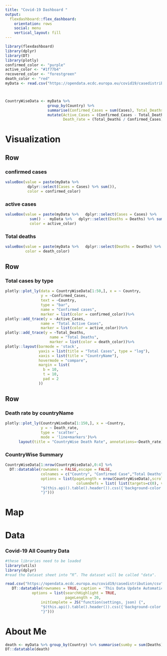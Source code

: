 ```yaml
---
title: "Covid-19 Dashboard "
output: 
  flexdashboard::flex_dashboard:
    orientation: rows
    social: menu
    vertical_layout: fill
---
```


```r
library(flexdashboard)
library(dplyr)
library(DT)
library(plotly)
confirmed_color <- "purple"
active_color <- "#1f77b4"
recovered_color <- "forestgreen"
death_color <- "red"
myData <- read.csv("https://opendata.ecdc.europa.eu/covid19/casedistribution/csv", na.strings = "", fileEncoding = "UTF-8-BOM") %>%   dplyr::select(Date = dateRep,Year = year ,Cases = cases, Deaths = deaths, Country = countriesAndTerritories)



CountryWiseData <- myData %>% 
                   group_by(Country) %>%
                   summarise(Confirmed_Cases = sum(Cases), Total_Deaths = sum(Deaths))%>%
                   mutate(Active_Cases = (Confirmed_Cases - Total_Deaths), 
                          Death_rate = (Total_Deaths / Confirmed_Cases)*100)

```



Visualization
=======================================================================
Row {data-height=150}
-----------------------------------------------------------------------

### confirmed cases

```r

valueBox(value = paste(myData %>%   
          dplyr::select(Cases = Cases) %>% sum()),
          color = confirmed_color)
```

### active cases

```r

valueBox(value = paste(myData %>%   dplyr::select(Cases = Cases) %>% 
           sum() -  myData %>%   dplyr::select(Deaths = Deaths) %>% sum()),
           color = active_color)
```


### Total deaths

```r
valueBox(value = paste(myData %>%   dplyr::select(Deaths = Deaths) %>% sum()),
         color = death_color)
```


Row {data-height=400}
-----------------------------------------------------------------------
### Total cases by type {.no-padding}

```r
plotly::plot_ly(data = CountryWiseData[1:50,], x = ~ Country, 
                y = ~Confirmed_Cases,
                text = ~Country,
                type = "bar",
                name = "Confirmed cases",
                marker = list(color = confirmed_color))%>%
plotly::add_trace(y = ~Active_Cases,
                name = "Total Active Cases",
                marker = list(color = active_color))%>%
plotly::add_trace(y = ~Total_Deaths,
                    name = "Total Deaths",
                    marker = list(color = death_color))%>%
plotly::layout(barmode = 'stack',
               yaxis = list(title = "Total Cases", type = "log"),
               xaxis = list(title = "CountryName"),
               hovermode = "compare",
               margin = list(
                 b = 10,
                 t = 10,
                 pad = 2
               ))


```






Row 
-----------------------------------------------------------------------

### Death rate by countryName {.no-padding}

```r
plotly::plot_ly(CountryWiseData[1:150,], x = ~Country, 
                y = ~ Death_rate,
                type = 'scatter', 
                mode = 'line+markers')%>%
      layout(title = "CountryWise Death Rate", annotations=~Death_rate)


```

### CountryWise Summary {.no-padding}
```r

CountryWiseData[1:nrow(CountryWiseData),0:4] %>%
  DT::datatable(rownames = FALSE,escape = FALSE,
                colnames = c("Country", "Confirmed Case","Total Deaths", "Active Cases"),
                options = list(pageLength = nrow(CountryWiseData),scrollX = TRUE, scrollY=TRUE, autoWidth=TRUE, dom = 't',order = list(1, desc),
                                columnDefs = list( list(targets=c(0), visible=TRUE, width='10%')),initComplete = JS("function(settings, json) {",
                "$(this.api().table().header()).css({'background-color': '#000', 'color': '#fff'});",
                "}")))

```

Map
=======================================================================

Data
=======================================================================
### Covid-19 All Country Data
```r
#these libraries need to be loaded
library(utils)
library(dplyr)
#read the Dataset sheet into “R”. The dataset will be called "data".

read.csv("https://opendata.ecdc.europa.eu/covid19/casedistribution/csv", na.strings = "", fileEncoding = "UTF-8-BOM") %>%   dplyr::select(Date = dateRep,Year = year ,Cases = cases, Deaths = deaths, Country = countriesAndTerritories ) %>%
   DT::datatable(rownames = TRUE, caption = 'This Data Update Automatically Every day',
            options = list(searchHighlight = TRUE, 
                           pageLength = 20,
                initComplete = JS("function(settings, json) {",
                "$(this.api().table().header()).css({'background-color': '#000', 'color': '#fff'});",
                "}")))
```

About Me 
=======================================================================
```r
death <- myData %>% group_by(Country) %>% summarise(sumby = sum(Deaths))%>% filter(Country == 'India')
DT::datatable(death)
```